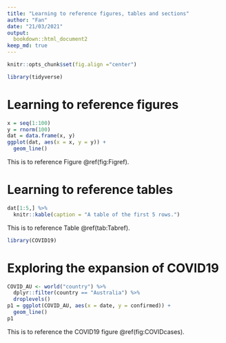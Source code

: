 ```yaml
---
title: "Learning to reference figures, tables and sections"
author: "Fan"
date: "21/03/2021"
output:
  bookdown::html_document2
keep_md: true
---
```


```r
knitr::opts_chunk$set(fig.align ="center")
```

```r
library(tidyverse)
```

# Learning to reference figures

```r
x = seq(1:100)
y = rnorm(100)
dat = data.frame(x, y)
ggplot(dat, aes(x = x, y = y)) +
  geom_line()
```

This is to reference Figure \@ref(fig:Figref).

# Learning to reference tables

```r
dat[1:5,] %>% 
  knitr::kable(caption = "A table of the first 5 rows.")
```

This is to reference Table \@ref(tab:Tabref).

```r
library(COVID19)
```

# Exploring the expansion of COVID19

```r
COVID_AU <- world("country") %>%
  dplyr::filter(country == "Australia") %>%
  droplevels()
p1 = ggplot(COVID_AU, aes(x = date, y = confirmed)) +
  geom_line()
p1
```
This is to reference the COVID19 figure \@ref(fig:COVIDcases). 

